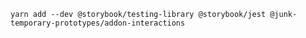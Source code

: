 ```shell
yarn add --dev @storybook/testing-library @storybook/jest @junk-temporary-prototypes/addon-interactions
```
